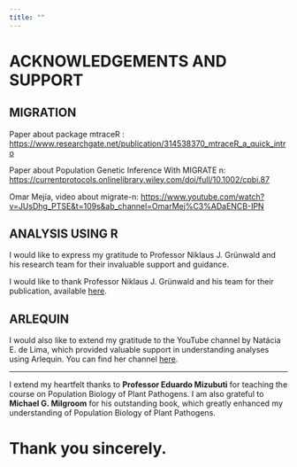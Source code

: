 ```yaml
---
title: ""
---
```


# ACKNOWLEDGEMENTS AND SUPPORT

## MIGRATION

Paper about package mtraceR : <https://www.researchgate.net/publication/314538370_mtraceR_a_quick_intro>

Paper about Population Genetic Inference With MIGRATE n: <https://currentprotocols.onlinelibrary.wiley.com/doi/full/10.1002/cpbi.87>

Omar Mejía, video about migrate-n: <https://www.youtube.com/watch?v=JUsDhg_PTSE&t=109s&ab_channel=OmarMej%C3%ADaENCB-IPN>

## ANALYSIS USING R

I would like to express my gratitude to Professor Niklaus J. Grünwald and his research team for their invaluable support and guidance.

I would like to thank Professor Niklaus J. Grünwald and his team for their publication, available [here](https://apsjournals.apsnet.org/doi/full/10.1094/PHYTO-12-16-0425-RVW#fig4).

## ARLEQUIN

I would also like to extend my gratitude to the YouTube channel by Natácia E. de Lima, which provided valuable support in understanding analyses using Arlequin. You can find her channel [here](https://www.youtube.com/@entendagenetica).

------------------------------------------------------------------------

I extend my heartfelt thanks to **Professor Eduardo Mizubuti** for teaching the course on Population Biology of Plant Pathogens. I am also grateful to **Michael G. Milgroom** for his outstanding book, which greatly enhanced my understanding of Population Biology of Plant Pathogens.

# Thank you sincerely.
